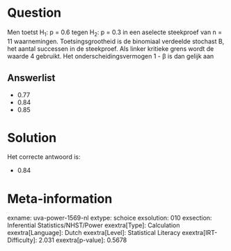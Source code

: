 Question
========

Men toetst H~1~: p = 0.6 tegen H~2~: p = 0.3 in een aselecte steekproef
van n = 11 waarnemingen. Toetsingsgrootheid is de binomiaal verdeelde
stochast B, het aantal successen in de steekproef. Als linker kritieke
grens wordt de waarde 4 gebruikt. Het onderscheidingsvermogen 1 - β is
dan gelijk aan

Answerlist
----------

* 0.77
* 0.84
* 0.85

Solution
========

Het correcte antwoord is: 

* 0.84

Meta-information
================
exname: uva-power-1569-nl
extype: schoice
exsolution: 010
exsection: Inferential Statistics/NHST/Power
exextra[Type]: Calculation
exextra[Language]: Dutch
exextra[Level]: Statistical Literacy
exextra[IRT-Difficulty]: 2.031
exextra[p-value]: 0.5678

